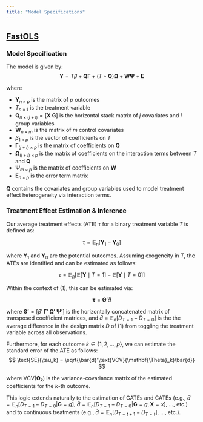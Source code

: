 ```yaml
---
title: "Model Specifications"
---
```


## [FastOLS](../04_Reference/FastOLS.qmd)

### Model Specification

The model is given by:
$$
\begin{equation}
\mathbf{Y} = T \beta + \mathbf{Q}\mathbf{\Gamma} + \left(T \circ \mathbf{Q}\right)\mathbf{\Omega} + \mathbf{W}\mathbf{\Psi} + \mathbf{E}
\tag{1}
\end{equation}
$$

where

- $\mathbf{Y}_{n \times p}$ is the matrix of $p$ outcomes
- $T_{n \times 1}$ is the treatment variable
- $\mathbf{Q}_{n \times (j+l)} = \bigl[\mathbf{X} \; \mathbf{G} \bigr]$ is the horizontal stack matrix of $j$ covariates and $l$ group variables
- $\mathbf{W}_{n \times m}$ is the matrix of $m$ control covariates
- $\beta_{1 \times p}$ is the vector of coefficients on $T$
- $\mathbf{\Gamma}_{(j+l) \times p}$ is the matrix of coefficients on $\mathbf{Q}$
- $\mathbf{\Omega}_{(j+l) \times p}$ is the matrix of coefficients on the interaction terms between $T$ and $\mathbf{Q}$
- $\mathbf{\Psi}_{m \times p}$ is the matrix of coefficients on $\mathbf{W}$
- $\mathbf{E}_{n \times p}$ is the error term matrix

$\mathbf{Q}$ contains the covariates and group variables used to model treatment effect heterogeneity via interaction terms.

### Treatment Effect Estimation & Inference

Our average treatment effects (ATE) $\tau$ for a binary treatment variable $T$ is defined as:

$$
\tau = \mathbb{E}_n[\mathbf{Y}_1 - \mathbf{Y}_0]
$$

where $\mathbf{Y}_1$ and $\mathbf{Y}_0$ are the potential outcomes.
Assuming exogeneity in $T$, the ATEs are identified and can be estimated as follows:

$$
\tau = \mathbb{E}_n\left[\mathbb{E}\left[\mathbf{Y} \mid T = 1\right] - \mathbb{E}\left[\mathbf{Y} \mid T = 0\right]\right]
$$

Within the context of (1), this can be estimated via:

$$
\mathbf{\tau} = \mathbf{\Theta'}\bar{d}
$$

where $\mathbf{\Theta'} = \left[\beta' \; \mathbf{\Gamma'} \; \mathbf{\Omega'} \; \mathbf{\Psi'}\right]$ is
the horizontally concatenated matrix of transposed coefficient matrices, and
$\bar{d} = \mathbb{E}_n\left[D_{T=1} - D_{T=0}\right]$ is the the average difference in the design matrix $D$ of (1) from
toggling the treatment variable across all observations.

Furthermore, for each outcome $k \in \{1,2,...,p\}$, we can estimate the standard error of the ATE as follows:
$$
\text{SE}(\tau_k) = \sqrt{\bar{d}'\text{VCV}(\mathbf{\Theta}_k)\bar{d}}
$$

where $\text{VCV}(\mathbf{\Theta}_k)$ is the variance-covariance matrix of the estimated coefficients for the $k$-th outcome.

This logic extends naturally to the estimation of GATEs and CATEs (e.g., $\bar{d} = \mathbb{E}_n\left[D_{T=1} - D_{T=0} | \mathbf{G}=g\right]$,
$\bar{d} = \mathbb{E}_n\left[D_{T=1} - D_{T=0} | \mathbf{G}=g, \mathbf{X}=x\right]$, $\dots$, etc.) and to continuous treatments
(e.g., $\bar{d} = \mathbb{E}_n\left[D_{T=t+1} - D_{T=t}\right]$, $\dots$, etc.).
